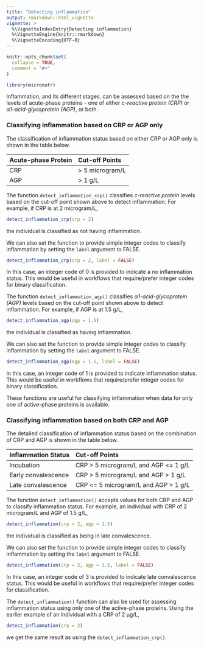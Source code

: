 ```yaml
---
title: "Detecting inflammation"
output: rmarkdown::html_vignette
vignette: >
  %\VignetteIndexEntry{Detecting inflammation}
  %\VignetteEngine{knitr::rmarkdown}
  %\VignetteEncoding{UTF-8}
---
```


```r
knitr::opts_chunk$set(
  collapse = TRUE,
  comment = "#>"
)
```

```r
library(micronutr)
```

Inflammation, and its different stages, can be assessed based on the the levels of acute-phase proteins - one of either *c-reactive protein (CRP)* or *α1-acid-glycoprotein (AGP)*, or both. 

### Classifying inflammation based on CRP or AGP only

The classification of inflammation status based on either CRP or AGP only is shown in the table below.

**Acute-phase Protein** | **Cut-off Points**
:--- | :---
CRP | > 5 microgram/L
AGP | > 1 g/L

The function `detect_inflammation_crp()` classifies *c-reactive protein* levels based on the cut-off point shown above to detect inflammation. For example, if CRP is at 2 microgram/L,

```r
detect_inflammation_crp(crp = 2)
```

the individual is classified as not having inflammation.

We can also set the function to provide simple integer codes to classify inflammation by setting the `label` argument to FALSE.

```r
detect_inflammation_crp(crp = 2, label = FALSE)
```

In this case, an integer code of 0 is provided to indicate a no inflammation status. This would be useful in workflows that require/prefer integer codes for binary classification.

The function `detect_inflammation_agp()` classifies *α1-acid-glycoprotein (AGP)* levels based on the cut-off point shown above to detect inflammation. For example, if AGP is at 1.5 g/L,

```r
detect_inflammation_agp(agp = 1.5)
```

the individual is classified as having inflammation.

We can also set the function to provide simple integer codes to classify inflammation by setting the `label` argument to FALSE.

```r
detect_inflammation_agp(agp = 1.5, label = FALSE)
```

In this case, an integer code of 1 is provided to indicate inflammation status. This would be useful in workflows that require/prefer integer codes for binary classification.

These functions are useful for classifying inflammation when data for only one of active-phase proteins is available.

### Classifying inflammation based on both CRP and AGP

The detailed classification of inflammation status based on the combination of CRP and AGP is shown in the table below.

**Inflammation Status** | **Cut-off Points**
:--- | :--- |
Incubation | CRP > 5 microgram/L and AGP <= 1 g/L
Early convalescence | CRP > 5 microgram/L and AGP > 1 g/L
Late convalescence | CRP <= 5 microgram/L and AGP > 1 g/L

The function `detect_inflammation()` accepts values for both CRP and AGP to classify inflammation status. For example, an individual with CRP of 2 microgram/L and AGP of 1.5 g/L,

```r
detect_inflammation(crp = 2, agp = 1.5)
```

the individual is classified as being in late convalescence.

We can also set the function to provide simple integer codes to classify inflammation by setting the `label` argument to FALSE.

```r
detect_inflammation(crp = 2, agp = 1.5, label = FALSE)
```

In this case, an integer code of 3 is provided to indicate late convalescence status. This would be useful in workflows that require/prefer integer codes for classification.

The `detect_inflammation()` function can also be used for assessing inflammation status using only one of the active-phase proteins. Using the earlier example of an individual with a CRP of 2 µg/L,

```r
detect_inflammation(crp = 2)
```

we get the same result as using the `detect_inflammation_crp()`.

<br/>
<br/>
